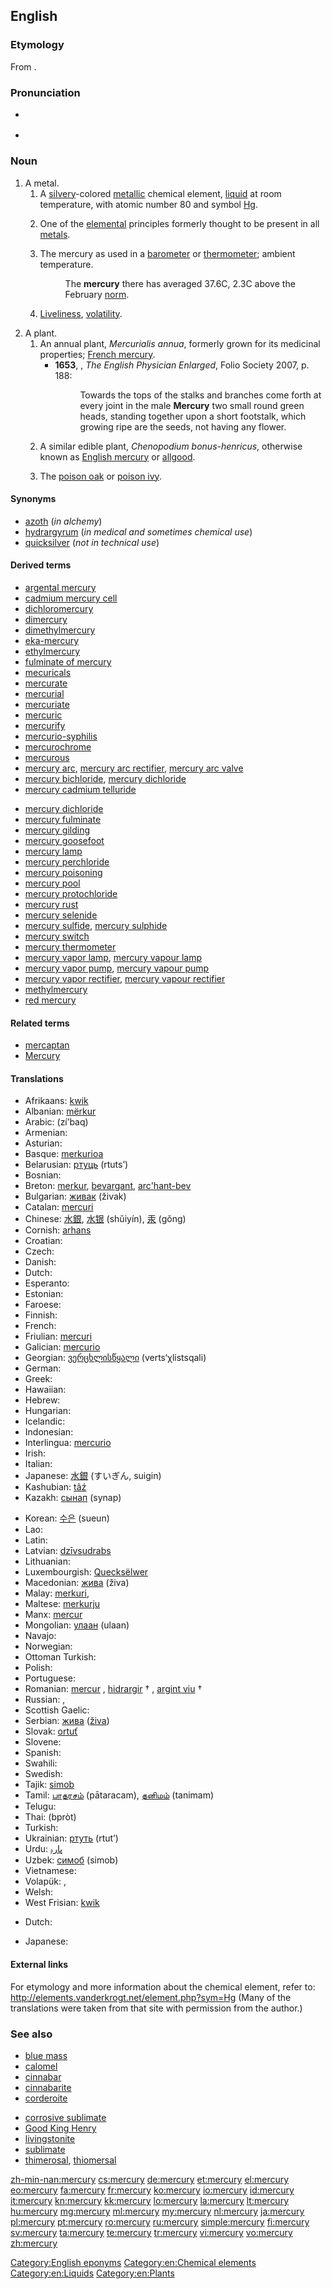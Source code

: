 {{also|Mercury}}
==English==

{{elements|Hg|gold|Au|thallium|Tl}}

===Etymology===
From {{term|Mercury}}.

===Pronunciation===
* {{a|UK}} {{IPA|/ˈməː.kjʊ.ɹi/}}
* {{audio|en-us-mercury.ogg|Audio (US)}}

===Noun===
{{wikipedia|Mercury (element)}}
{{en-noun|-}}

# A metal.
## A [[silvery]]-colored [[metallic]] chemical element, [[liquid]] at room temperature, with atomic number 80 and symbol [[Hg]]. {{defdate|from 14th c.}}
## {{context|science|historical}} One of the [[elemental]] principles formerly thought to be present in all [[metal]]s. {{defdate|from 15th c.}}
## The mercury as used in a [[barometer]] or [[thermometer]]; ambient temperature. {{defdate|from 17th c.}}
##: The '''mercury''' there has averaged 37.6C, 2.3C above the February [[norm]].
## {{obsolete}} [[liveliness|Liveliness]], [[volatility]]. {{defdate|17th-18th c.}}
# A plant.
## An annual plant, ''Mercurialis annua'', formerly grown for its medicinal properties; [[French mercury]]. {{defdate|from 14th c.}}
##* '''1653''', {{w|Nicholas Culpeper}}, ''The English Physician Enlarged'', Folio Society 2007, p. 188:
##*: Towards the tops of the stalks and branches come forth at every joint in the male '''Mercury''' two small round green heads, standing together upon a short footstalk, which growing ripe are the seeds, not having any flower.
## A similar edible plant, ''Chenopodium bonus-henricus'', otherwise known as [[English mercury]] or [[allgood]]. {{defdate|from 15th c.}}
## {{US|regional}} The [[poison oak]] or [[poison ivy]]. {{defdate|from 18th c.}}

====Synonyms====
* [[azoth]] (''in alchemy'')
* [[hydrargyrum]] (''in medical and sometimes chemical use'')
* [[quicksilver]] (''not in technical use'')

====Derived terms====
{{der-top}}
* [[argental mercury]]
* [[cadmium mercury cell]]
* [[dichloromercury]]
* [[dimercury]]
* [[dimethylmercury]]
* [[eka-mercury]]
* [[ethylmercury]]
* [[fulminate of mercury]]
* [[mecuricals]]
* [[mercurate]]
* [[mercurial]]
* [[mercuriate]]
* [[mercuric]]
* [[mercurify]]
* [[mercurio-syphilis]]
* [[mercurochrome]]
* [[mercurous]]
* [[mercury arc]], [[mercury arc rectifier]], [[mercury arc valve]]
* [[mercury bichloride]], [[mercury dichloride]]
* [[mercury cadmium telluride]]
{{der-mid}}
* [[mercury dichloride]]
* [[mercury fulminate]]
* [[mercury gilding]]
* [[mercury goosefoot]]
* [[mercury lamp]]
* [[mercury perchloride]]
* [[mercury poisoning]]
* [[mercury pool]]
* [[mercury protochloride]]
* [[mercury rust]]
* [[mercury selenide]]
* [[mercury sulfide]], [[mercury sulphide]]
* [[mercury switch]]
* [[mercury thermometer]]
* [[mercury vapor lamp]], [[mercury vapour lamp]]
* [[mercury vapor pump]], [[mercury vapour pump]]
* [[mercury vapor rectifier]], [[mercury vapour rectifier]]
* [[methylmercury]]
* [[red mercury]]
{{der-bottom}}

====Related terms====
* [[mercaptan]]
* [[Mercury]]

====Translations====
{{trans-top|element}}
* Afrikaans: [[kwik]]
* Albanian: [[mërkur]]
* Arabic: {{Arab|[[زئبق]]}} (zí’baq) {{m}}
* Armenian: {{t-|hy|սնդիկ|tr=sndik}}
* Asturian: {{t|ast|mercuriu|m}}
* Basque: [[merkurioa]]
* Belarusian: [[ртуць]] (rtuts’)
* Bosnian: {{t-|bs|živa}}
* Breton: [[merkur]], [[bevargant]], [[arc'hant-bev]] {{m}}
* Bulgarian: [[живак]] (živak) {{m}}
* Catalan: [[mercuri]]
* Chinese: [[水銀]], [[水银]] (shǔiyín), [[汞]]  (gǒng)
* Cornish: [[arhans]]
* Croatian: {{t+|hr|živa}}
* Czech: {{t+|cs|rtuť}}
* Danish: {{t|da|kviksølv}}
* Dutch: {{t+|nl|kwik|n}}
* Esperanto: {{t+|eo|hidrargo|xs=Esperanto}}
* Estonian: {{t-|et|elavhõbe}}
* Faroese: {{t|fo|kviksilvur}}
* Finnish: {{t+|fi|elohopea}}
* French: {{t+|fr|mercure|m}}
* Friulian: [[mercuri]]
* Galician: [[mercurio]]
* Georgian: [[ვერცხლისწყალი]] (verts‘χlistsqali)
* German: {{t+|de|Quecksilber|n}}
* Greek: {{t+|el|υδράργυρος|m|tr=ydrárgyros}}
* Hawaiian: {{t+|haw|waikālā}}
* Hebrew: {{t+|he|כספית|f|tr=kaspit}}
* Hungarian: {{t+|hu|higany}}
* Icelandic: {{t+|is|kvikasilfur}}
* Indonesian: {{t-|id|merkurius|xs=Indonesian}}
* Interlingua: [[mercurio]]
* Irish: {{t-|ga|mearcair|xs=Irish}}
* Italian: {{t+|it|mercurio|m}}
* Japanese: [[水銀]] (すいぎん, suigin)
* Kashubian: [[tãź]]
* Kazakh: [[сынап]] (synap)
{{trans-mid}}
* Korean: [[수은]] (sueun)
* Lao: {{t|lo|ດາວພຸດ|sc=Laoo|xs=Lao}}
* Latin: {{t+|la|hydrargyrum|n}}
* Latvian: [[dzīvsudrabs]]
* Lithuanian: {{t+|lt|gyvsidabris|m|xs=Lithuanian}}
* Luxembourgish: [[Quecksëlwer]]
* Macedonian: [[жива]] (živa) {{f}}
* Malay: [[merkuri]], {{t|ms|raksa}}
* Maltese: [[merkurju]]
* Manx: [[mercur]]
* Mongolian: [[улаан]] (ulaan)
* Navajo: {{tø|nv|béésh tózháanii}}
* Norwegian: {{t-|no|kvikksølv}}
* Ottoman Turkish: {{tø|ota|سيماب|tr=sîmâb|sc=ota-Arab}}
* Polish: {{t+|pl|rtęć|f}}
* Portuguese: {{t+|pt|mercúrio|m}}
* Romanian: [[mercur]] {{n}}, [[hidrargir]] † {{n}}, [[argint viu]] †
* Russian: {{t+|ru|ртуть|f|tr=rtut’}}, {{t-|ru|хидраргирум|m|tr=xidrárgirum}}
* Scottish Gaelic: {{t|gd|airgead-beò|m}}
* Serbian: [[жива]] ([[živa]]) {{f}}
* Slovak: [[ortuť]] {{f}}
* Slovene: {{t+|sl|živo srebro|n}}
* Spanish: {{t+|es|mercurio|m}}
* Swahili: {{t+|sw|zebaki}}
* Swedish: {{t+|sv|kvicksilver}}
* Tajik: [[simob]]
* Tamil: [[பாதரசம்]] (pātaracam), [[தனிமம்]] (tanimam)
* Telugu: {{t+|te|పాదరసము|tr=pAdarasamu}}
* Thai: {{Thai|[[ปรอท]]}} (bpròt)
* Turkish: {{t+|tr|cıva}}
* Ukrainian: [[ртуть]] (rtut’)
* Urdu: [[پارہ]] {{m}}
* Uzbek: [[симоб]] (simob)
* Vietnamese: {{t+|vi|thuỷ|xs=Vietnamese}}
* Volapük: {{t|vo|hidrargin|xs=Volapük}}, {{qualifier|synonym}} {{t|vo|märkurin}}
* Welsh: {{t-|cy|mercwri|xs=Welsh}}
* West Frisian: [[kwik]] {{n}}
{{trans-bottom}}
{{trans-top|idiomatic: ambient temperature}}
* Dutch: {{t|nl|kwik}}
{{trans-mid}}
* Japanese: {{t|ja|気温|tr=きおん, kion|sc=Jpan}}
{{trans-bottom}}

====External links====
For etymology and more information about the chemical element, refer to:
http://elements.vanderkrogt.net/element.php?sym=Hg
(Many of the translations were taken from that site with permission from the author.)

===See also===
{{top2}}
* [[blue mass]]
* [[calomel]]
* [[cinnabar]]
* [[cinnabarite]]
* [[corderoite]]
{{mid2}}
* [[corrosive sublimate]]
* [[Good King Henry]]<!-- the plant ''mercury''-->
* [[livingstonite]]
* [[sublimate]]
* [[thimerosal]], [[thiomersal]]
{{bottom}}

[[Category:English eponyms]]
[[Category:en:Chemical elements]]
[[Category:en:Liquids]]
[[Category:en:Plants]]

[[zh-min-nan:mercury]]
[[cs:mercury]]
[[de:mercury]]
[[et:mercury]]
[[el:mercury]]
[[eo:mercury]]
[[fa:mercury]]
[[fr:mercury]]
[[ko:mercury]]
[[io:mercury]]
[[id:mercury]]
[[it:mercury]]
[[kn:mercury]]
[[kk:mercury]]
[[lo:mercury]]
[[la:mercury]]
[[lt:mercury]]
[[hu:mercury]]
[[mg:mercury]]
[[ml:mercury]]
[[my:mercury]]
[[nl:mercury]]
[[ja:mercury]]
[[pl:mercury]]
[[pt:mercury]]
[[ro:mercury]]
[[ru:mercury]]
[[simple:mercury]]
[[fi:mercury]]
[[sv:mercury]]
[[ta:mercury]]
[[te:mercury]]
[[tr:mercury]]
[[vi:mercury]]
[[vo:mercury]]
[[zh:mercury]]